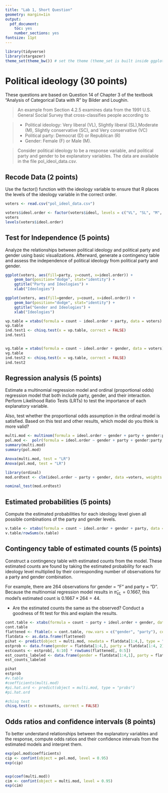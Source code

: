 ```yaml
---
title: "Lab 1, Short Question"
geometry: margin=1in
output:
  pdf_document:
    toc: yes
    number_sections: yes
fontsize: 11pt
---
```


```r
library(tidyverse)
library(stargazer)
theme_set(theme_bw()) # set the theme (theme_set is built inside ggplot2)
```

# Political ideology (30 points)

These questions are based on Question 14 of Chapter 3 of the textbook "Analysis of Categorical Data with R" by Bilder and Loughin.

> An example from Section 4.2.5 examines data from the 1991 U.S. General Social Survey that cross-classifies people according to

> - Political ideology: Very liberal (VL), Slightly liberal (SL),Moderate (M), Slightly conservative (SC), and Very conservative (VC)
> - Political party: Democrat (D) or Republican (R)
> - Gender: Female (F) or Male (M).

> Consider political ideology to be a response variable, and political party and gender to be explanatory variables. The data are available in the file pol_ideol_data.csv.

## Recode Data (2 points)

Use the factor() function with the ideology variable to ensure that R places the levels of the ideology variable in the correct order.

```r
voters <- read.csv("pol_ideol_data.csv")

voters$ideol.order <- factor(voters$ideol, levels = c("VL", "SL", "M", "SC", "VC"))
voters
levels(voters$ideol.order)

```

## Test for Independence (5 points)

Analyze the relationships between political ideology and political party and gender using basic visualizations. Afterward, generate a contingency table and assess the independence of political ideology from political party and gender.




```r


ggplot(voters, aes(fill=party, y=count, x=ideol.order)) + 
    geom_bar(position="dodge", stat="identity") +
    ggtitle("Party and Ideologies") +
    xlab("Ideologies")

ggplot(voters, aes(fill=gender, y=count, x=ideol.order)) + 
    geom_bar(position="dodge", stat="identity") +
    ggtitle("Gender and Ideologies") +
    xlab("Ideologies")

```





```r
vp.table = xtabs(formula = count ~ ideol.order + party, data = voters)
vp.table
ind.test1 <- chisq.test(x = vp.table, correct = FALSE)
ind.test1


vg.table = xtabs(formula = count ~ ideol.order + gender, data = voters)
vg.table
ind.test2 <- chisq.test(x = vg.table, correct = FALSE)
ind.test2

```

## Regression analysis  (5 points)

Estimate a multinomial regression model and ordinal (proportional odds) regression model that both include party, gender, and their interaction. Perform Likelihood Ratio Tests (LRTs) to test the importance of each explanatory variable.

Also, test whether the proportional odds assumption in the ordinal model is satisfied. Based on this test and other results, which model do you think is more valid?
  
```r
multi.mod <- multinom(formula = ideol.order ~ gender + party + gender:party, data = voters, weights = count)
pol.mod <-  polr(formula = ideol.order ~ gender + party + gender:party, data = voters, weights = count)
summary(multi.mod)
summary(pol.mod)
```

```r
Anova(multi.mod, test = "LR")
Anova(pol.mod, test = "LR")
```

```r
library(ordinal)
mod.ordtest <- clm(ideol.order ~ party + gender, data =voters, weights = count)

nominal_test(mod.ordtest)
```

## Estimated probabilities  (5 points)

Compute the estimated probabilities for each ideology level given all possible combinations of the party and gender levels.

```r
v.table <- xtabs(formula = count ~ ideol.order + gender + party, data = voters)
v.table/rowSums(v.table)
```

## Contingency table of estimated counts (5 points)

Construct a contingency table with estimated counts from the model. These estimated counts are found by taking the estimated probability for each ideology level multiplied by their corresponding number of observations for a party and gender combination.

For example, there are 264 observations for gender = "F" and party = "D". Because the multinomial regression model results in $\hat{\pi}_{VL} = 0.1667$, this model’s estimated count is $0.1667 \times 264 = 44$.

- Are the estimated counts the same as the observed? Conduct a goodness of fit test for this and explain the results.

```r
cont.table <- xtabs(formula = count ~ party + ideol.order + gender, data = voters)
cont.table
flattened <- ftable(x = cont.table, row.vars = c("gender", "party"), col.vars = "ideol.order")
flatdata <- as.data.frame(flattened)
pihat <- predict(object = multi.mod, newdata = flatdata[1:4,], type = "probs")
estprob <- data.frame(gender = flatdata[1:4,], party = flatdata[1:4, 2], round(pihat, 4))
estcounts <- estprob[, 6:10] * rowSums(flattened[, 0:5])
est_counts_labeled <- data.frame(gender = flatdata[1:4,1], party = flatdata[1:4, 2], round(estcounts, 4))
est_counts_labeled
```






```r
pihat
estprob
#v.table
#coefficients(multi.mod)
#pi.hat.ord <- predict(object = multi.mod, type = "probs")
#pi.hat.ord
```

```r
#chisq test
chisq.test(x = estcounts, correct = FALSE)
```

## Odds ratios and confidence intervals  (8 points)

To better understand relationships between the explanatory variables and the response, compute odds ratios and their confidence intervals from the estimated models and interpret them.

```r
exp(pol.mod$coefficients)
cip <- confint(object = pol.mod, level = 0.95)
exp(cip)


exp(coef(multi.mod))
cim <- confint(object = multi.mod, level = 0.95)
exp(cim)
```
